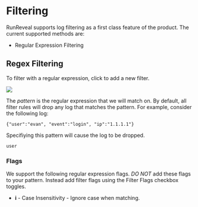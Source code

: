 # Filtering
RunReveal supports log filtering as a first class feature of the product. The current supported
methods are:
- Regular Expression Filtering

## Regex Filtering
To filter with a regular expression, click to add a new filter.

<img src="/CreateNewFilter.png"/>

The _pattern_ is the regular expression that we will match on. By default, all filter rules will
drop any log that matches the pattern. For example, consider the following log:
```
{"user":"evan", "event":"login", "ip":"1.1.1.1"}
```

Specifiying this pattern will cause the log to be dropped.
```
user
```

### Flags
We support the following regular expression flags. *DO NOT* add these flags to your pattern.
Instead add filter flags using the Filter Flags checkbox toggles.
 - **i** - Case Insensitivity - Ignore case when matching.